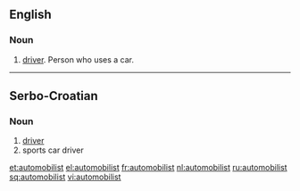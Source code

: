 ==English==

===Noun===
{{en-noun}}

# [[driver]]. Person who uses a car.

----

==Serbo-Croatian==
{{rfc-auto}}

===Noun===
{{hr-noun|m}}

# [[driver]]
# sports car driver

[[et:automobilist]]
[[el:automobilist]]
[[fr:automobilist]]
[[nl:automobilist]]
[[ru:automobilist]]
[[sq:automobilist]]
[[vi:automobilist]]